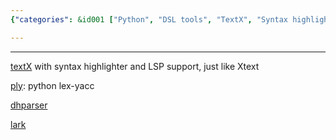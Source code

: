 ```yaml
---
{"categories": &id001 ["Python", "DSL tools", "TextX", "Syntax highlighting", "LSP support", "Ply", "Lex-yacc functionality", "DhParser", "Lark Parser"], "category": "Domain-specific languages (DSL)", "date": "2023-07-14 15:01:05", "description": "This article provides an overview of several Python-based domain-specific language (DSL) tools, such as TextX with syntax highlighting and LSP support, Ply offering lex-yacc functionality, DhParser, and Lark Parser. These tools are designed to help developers create and analyze DSLs efficiently within the Python ecosystem.", "tags": *id001, "title": "Python Dsl"}

---
```


------

[textX](https://github.com/textX/textX) with syntax highlighter and LSP support, just like Xtext

[ply](https://ply.readthedocs.io/en/latest/ply.html): python lex-yacc

[dhparser](https://pypi.org/project/dhparser/)

[lark](https://github.com/lark-parser/lark)

